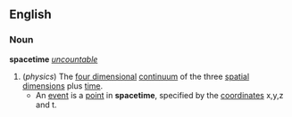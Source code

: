 ==English==
===Noun===
{{wikipedia}}
'''spacetime''' ''[[uncountable]]''
#(''physics'') The [[four dimensional]] [[continuum]] of the three [[spatial]] [[dimension]]s plus [[time]].
#* An [[event]] is a [[point]] in '''spacetime''', specified by the [[coordinate]]s x,y,z and t.